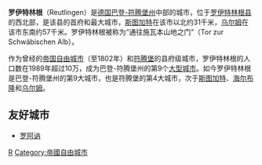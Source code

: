 {{德国城市
| 市徽图 = Image:Wappen Stadt Reutlingen.svg
| 在德国内的位置图 = Image:Reutlingen-Position.png
| 所属联邦州 = 巴登-符腾堡州
| 所属行政区 = 蒂宾根行政区
| 所属县 = 罗伊特林根县
| 坐标纬度 = 48
| 坐标纬度分 = 29
| 坐标经度 = 9
| 坐标经度分 = 13
| 海拔高度 = 382
| 面积 = 87.06
| 人口 = 112,431
| 统计时间 = 2006年12月31日
| 人口密度 = 1291
| 邮政编码 = 72760-72770
| 电话区号 = 07121, 07072, 07127
| 汽车牌号 = RT
| 政府地址 = Marktplatz 22<br />72764 Reutlingen
| 政府网站 = www.reutlingen.de
|}}

'''罗伊特林根'''（Reutlingen）是[[德国|德国]][[巴登-符腾堡州|巴登-符腾堡州]]中部的城市，位于[[罗伊特林根县|罗伊特林根县]]的西北部，是该县的首府和最大城市，[[斯图加特|斯图加特]]在该市以北约31千米，[[乌尔姆|乌尔姆]]在该市东南约57千米。罗伊特林根被称为“通往施瓦本山地之门”（Tor zur Schwäbischen Alb）。

作为曾经的[[帝国自由城市|帝国自由城市]]（至1802年）和[[符腾堡|符腾堡]]的县府级城市，罗伊特林根的人口数在1989年超过10万，成为巴登-符腾堡州的第9个[[大型城市|大型城市]]。如今罗伊特林根是巴登-符腾堡州的第9大城市，也是符腾堡的第4大城市，次于[[斯图加特|斯图加特]]、[[海尔布隆|海尔布隆]]和[[乌尔姆|乌尔姆]]。

==友好城市==

* {{FRA}} [[罗阿讷|罗阿讷]]

{{Authority control}}
[[Category:巴登-符腾堡州市镇|R]]
[[Category:帝國自由城市|Category:帝國自由城市]]